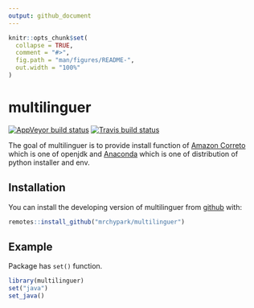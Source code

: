```yaml
---
output: github_document
---
```


<!-- README.md is generated from README.Rmd. Please edit that file -->

```r
knitr::opts_chunk$set(
  collapse = TRUE,
  comment = "#>",
  fig.path = "man/figures/README-",
  out.width = "100%"
)
```
# multilinguer

<!-- badges: start -->
[![AppVeyor build status](https://ci.appveyor.com/api/projects/status/github/mrchypark/multilinguer?branch=master&svg=true)](https://ci.appveyor.com/project/mrchypark/multilinguer)
[![Travis build status](https://travis-ci.org/mrchypark/multilinguer.svg?branch=master)](https://travis-ci.org/mrchypark/multilinguer)
<!-- badges: end -->

The goal of multilinguer is to provide install function of [Amazon Correto](https://docs.aws.amazon.com/ko_kr/corretto/latest/corretto-8-ug/downloads-list.html) which is one of openjdk and [Anaconda](https://docs.anaconda.com/anaconda/install/silent-mode/) which is one of distribution of python installer and env.

## Installation

You can install the developing version of multilinguer from [github](https://github.com/mrchypark/multilinguer) with:

``` r
remotes::install_github("mrchypark/multilinguer")
```

## Example

Package has `set()` function.

``` r
library(multilinguer)
set("java")
set_java()
```
